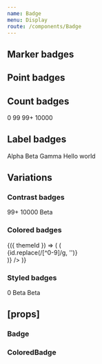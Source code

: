 ```yaml
---
name: Badge
menu: Display
route: /components/Badge
---
```



<PageTitle title="Badge" src="components/Badge" />

## Marker badges

<Playground>
  <ThemeWrapper>
    <div
      style={{
        position: 'relative',
        width: '20px',
        height: '20px',
        backgroundColor: themes.light['color-BG40'],
        margin: '20px',
      }}
    >
      <Badge position="top-left" shape="marker" color="primary" />
      <Badge position="top-right" shape="marker" color="success" />
      <Badge position="bottom-left" shape="marker" color="warning" />
      <Badge position="bottom-right" shape="marker" color="danger" />
    </div>
  </ThemeWrapper>
</Playground>

## Point badges

<Playground>
  <ThemeWrapper>
    <div
      style={{
        position: 'relative',
        width: '20px',
        height: '20px',
        backgroundColor: themes.light['color-BG40'],
        margin: '20px',
      }}
    >
      <Badge position="top-left" shape="point" color="primary" />
      <Badge position="top-right" shape="point" color="success" />
      <Badge position="bottom-left" shape="point" color="warning" />
      <Badge position="bottom-right" shape="point" color="danger" />
    </div>
  </ThemeWrapper>
</Playground>

## Count badges

<Playground>
  <ThemeWrapper>
    <div
      style={{
        position: 'relative',
        width: '40px',
        height: '40px',
        backgroundColor: themes.light['color-BG40'],
        margin: '20px',
      }}
    >
      <Badge position="top-left" shape="count" color="primary">
        0
      </Badge>
      <Badge position="top-right" shape="count" color="success">
        99
      </Badge>
      <Badge position="bottom-left" shape="count" color="warning">
        99+
      </Badge>
      <Badge position="bottom-right" shape="count" color="danger">
        10000
      </Badge>
    </div>
  </ThemeWrapper>
</Playground>

## Label badges

<Playground>
  <ThemeWrapper>
    <div
      style={{
        position: 'relative',
        width: '100px',
        height: '40px',
        backgroundColor: themes.light['color-BG40'],
        margin: '20px',
      }}
    >
      <Badge position="top-left" shape="label" color="primary">
        Alpha
      </Badge>
      <Badge position="top-right" shape="label" color="success">
        Beta
      </Badge>
      <Badge position="bottom-left" shape="label" color="warning">
        Gamma
      </Badge>
      <Badge position="bottom-right" shape="label" color="danger">
        Hello world
      </Badge>
    </div>
  </ThemeWrapper>
</Playground>

## Variations

### Contrast badges

<Playground>
  <ThemeWrapper contrast>
    <div
      style={{
        position: 'relative',
        width: '40px',
        height: '40px',
        backgroundColor: themes.light['contrast-palette-quieter-color'],
        margin: '20px',
      }}
    >
      <Badge contrast position="top-left" shape="marker" />
      <Badge contrast position="top-right" shape="count">
        99+
      </Badge>
      <Badge contrast position="bottom-left" shape="count">
        10000
      </Badge>
      <Badge contrast position="bottom-right" shape="label">
        Beta
      </Badge>
    </div>
  </ThemeWrapper>
</Playground>

### Colored badges

<Playground>
  <ThemeWrapper withThemeId>
    {({ themeId }) => (
      <Flex wrap>
        <ColorLooper
          themeId={themeId}
          render={({ id }) => (
            <Rhythm m={4} key={`P${id}`}>
              <div style={{ position: 'relative', width: 0, height: '40px' }}>
                <ColoredBadge themeId={themeId} position="bottom-right" shape="marker" colorId={id} />
                <ColoredBadge themeId={themeId} position="top-right" shape="count" colorId={id}>
                  {id.replace(/[^0-9]/g, '')}
                </ColoredBadge>
              </div>
            </Rhythm>
          )}
        />
      </Flex>
    )}
  </ThemeWrapper>
</Playground>

### Styled badges

<Playground>
  <ThemeWrapper>
    <div style={{ position: 'relative', width: '80px', height: '40px', margin: '20px' }}>
      <StyledBadge position="top-left" shape="marker" backgroundColor="#556270" textColor="#fff" />
      <StyledBadge position="top-right" shape="count" backgroundColor="#556270" textColor="#fff">
        0
      </StyledBadge>
      <StyledBadge position="bottom-left" shape="label" backgroundColor="#556270" textColor="#fff">
        Beta
      </StyledBadge>
      <StyledBadge
        position="bottom-right"
        shape="label"
        backgroundColor="#556270"
        textColor="#fff"
        style={{ fontSize: '16px' }}
      >
        Beta
      </StyledBadge>
    </div>
  </ThemeWrapper>
</Playground>

## \[props\]

### Badge

<Props of={Badge} />

### ColoredBadge

<Props of={ColoredBadge} />
